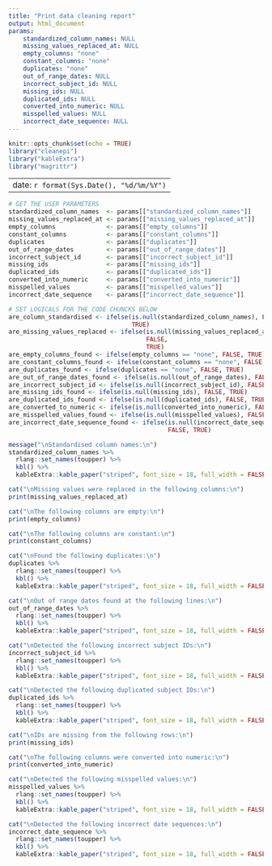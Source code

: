 ```yaml
---
title: "Print data cleaning report"
output: html_document
params:
    standardized_column_names: NULL
    missing_values_replaced_at: NULL
    empty_columns: "none"
    constant_columns: "none"
    duplicates: "none"
    out_of_range_dates: NULL
    incorrect_subject_id: NULL
    missing_ids: NULL
    duplicated_ids: NULL
    converted_into_numeric: NULL
    misspelled_values: NULL
    incorrect_date_sequence: NULL
---
```


```r
knitr::opts_chunk$set(echo = TRUE)
library("cleanepi")
library("kableExtra")
library("magrittr")
```

---
    date: `r format(Sys.Date(), "%d/%m/%Y")`
---

```r
# GET THE USER PARAMETERS
standardized_column_names  <- params[["standardized_column_names"]]
missing_values_replaced_at <- params[["missing_values_replaced_at"]]
empty_columns              <- params[["empty_columns"]]
constant_columns           <- params[["constant_columns"]]
duplicates                 <- params[["duplicates"]]
out_of_range_dates         <- params[["out_of_range_dates"]]
incorrect_subject_id       <- params[["incorrect_subject_id"]]
missing_ids                <- params[["missing_ids"]]
duplicated_ids             <- params[["duplicated_ids"]]
converted_into_numeric     <- params[["converted_into_numeric"]]
misspelled_values          <- params[["misspelled_values"]]
incorrect_date_sequence    <- params[["incorrect_date_sequence"]]
```

```r
# SET LOGICALS FOR THE CODE CHUNCKS BELOW
are_column_standardised <- ifelse(is.null(standardized_column_names), FALSE,
                                  TRUE)
are_missing_values_replaced <- ifelse(is.null(missing_values_replaced_at),
                                      FALSE,
                                      TRUE)
are_empty_columns_found <- ifelse(empty_columns == "none", FALSE, TRUE)
are_constant_columns_found <- ifelse(constant_columns == "none", FALSE, TRUE)
are_duplicates_found <- ifelse(duplicates == "none", FALSE, TRUE)
are_out_of_range_dates_found <- ifelse(is.null(out_of_range_dates), FALSE, TRUE)
are_incorrect_subject_id <- ifelse(is.null(incorrect_subject_id), FALSE, TRUE)
are_missing_ids_found <- ifelse(is.null(missing_ids), FALSE, TRUE)
are_duplicated_ids_found <- ifelse(is.null(duplicated_ids), FALSE, TRUE)
are_converted_to_numeric <- ifelse(is.null(converted_into_numeric), FALSE, TRUE)
are_misspelled_values_found <- ifelse(is.null(misspelled_values), FALSE, TRUE)
are_incorrect_date_sequence_found <- ifelse(is.null(incorrect_date_sequence),
                                            FALSE, TRUE)
```

```r
message("\nStandardised column names:\n")
standardized_column_names %>%
  rlang::set_names(toupper) %>%
  kbl() %>%
  kableExtra::kable_paper("striped", font_size = 18, full_width = FALSE)
```

```r
cat("\nMissing values were replaced in the following columns:\n")
print(missing_values_replaced_at)
```

```r
cat("\nThe following columns are empty:\n")
print(empty_columns)
```

```r
cat("\nThe following columns are constant:\n")
print(constant_columns)
```

```r
cat("\nFound the following duplicates:\n")
duplicates %>%
  rlang::set_names(toupper) %>%
  kbl() %>%
  kableExtra::kable_paper("striped", font_size = 18, full_width = FALSE)
```

```r
cat("\nOut of range dates found at the following lines:\n")
out_of_range_dates %>%
  rlang::set_names(toupper) %>%
  kbl() %>%
  kableExtra::kable_paper("striped", font_size = 18, full_width = FALSE)
```

```r
cat("\nDetected the following incorrect subject IDs:\n")
incorrect_subject_id %>%
  rlang::set_names(toupper) %>%
  kbl() %>%
  kableExtra::kable_paper("striped", font_size = 18, full_width = FALSE)
```

```r
cat("\nDetected the following duplicated subject IDs:\n")
duplicated_ids %>%
  rlang::set_names(toupper) %>%
  kbl() %>%
  kableExtra::kable_paper("striped", font_size = 18, full_width = FALSE)
```

```r
cat("\nIDs are missing from the following rows:\n")
print(missing_ids)
```

```r
cat("\nThe following columns were converted into numeric:\n")
print(converted_into_numeric)
```

```r
cat("\nDetected the following misspelled values:\n")
misspelled_values %>%
  rlang::set_names(toupper) %>%
  kbl() %>%
  kableExtra::kable_paper("striped", font_size = 18, full_width = FALSE)
```

```r
cat("\nDetected the following incorrect date sequences:\n")
incorrect_date_sequence %>%
  rlang::set_names(toupper) %>%
  kbl() %>%
  kableExtra::kable_paper("striped", font_size = 18, full_width = FALSE)
```
